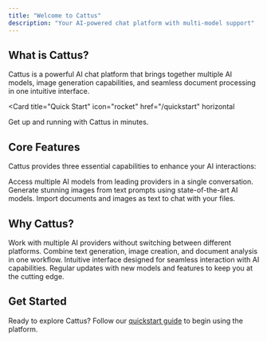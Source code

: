 ```yaml
---
title: "Welcome to Cattus"
description: "Your AI-powered chat platform with multi-model support"
---
```


## What is Cattus?

Cattus is a powerful AI chat platform that brings together multiple AI models, image generation capabilities, and seamless document processing in one intuitive interface.

<Card
  title="Quick Start"
  icon="rocket"
  href="/quickstart"
  horizontal
>
  Get up and running with Cattus in minutes.
</Card>

## Core Features

Cattus provides three essential capabilities to enhance your AI interactions:

<Columns cols={3}>
  <Card
    title="Multi-Model Selection"
    icon="brain"
    href="/features/models"
  >
    Access multiple AI models from leading providers in a single conversation.
  </Card>
  <Card
    title="Image Generation"
    icon="image"
    href="/features/image-generation"
  >
    Generate stunning images from text prompts using state-of-the-art AI models.
  </Card>
  <Card
    title="File Upload"
    icon="file-arrow-up"
    href="/features/file-upload"
  >
    Import documents and images as text to chat with your files.
  </Card>
</Columns>

## Why Cattus?

<CardGroup cols={2}>
  <Card title="Unified Experience" icon="layer-group">
    Work with multiple AI providers without switching between different platforms.
  </Card>
  <Card title="Flexible & Powerful" icon="wand-magic-sparkles">
    Combine text generation, image creation, and document analysis in one workflow.
  </Card>
  <Card title="Easy to Use" icon="hand-pointer">
    Intuitive interface designed for seamless interaction with AI capabilities.
  </Card>
  <Card title="Always Improving" icon="arrow-trend-up">
    Regular updates with new models and features to keep you at the cutting edge.
  </Card>
</CardGroup>

## Get Started

Ready to explore Cattus? Follow our [quickstart guide](/quickstart) to begin using the platform.
